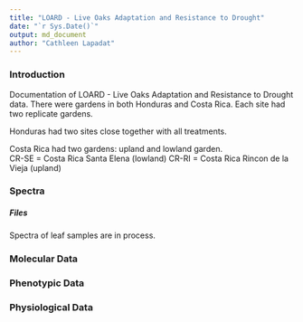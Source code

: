 ---
title: "LOARD - Live Oaks Adaptation and Resistance to Drought"
date: "`r Sys.Date()`"
output: md_document
author: "Cathleen Lapadat"
---
### Introduction
Documentation of LOARD - Live Oaks Adaptation and Resistance to Drought data. There were gardens in both Honduras and Costa Rica. Each site had two replicate gardens.  

Honduras had two sites close together with all treatments.  

Costa Rica had two gardens: upland and lowland garden.  
    CR-SE = Costa Rica Santa Elena (lowland)
    CR-RI = Costa Rica Rincon de la Vieja (upland)

### Spectra
##### Files

Spectra of leaf samples are in process.

### Molecular Data

### Phenotypic Data
### Physiological Data